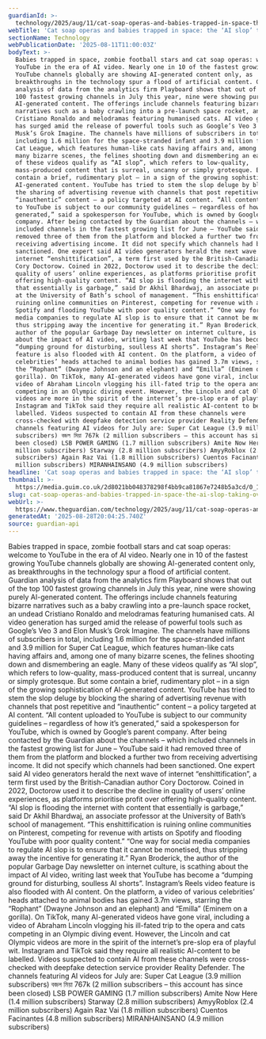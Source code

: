 ```yaml
---
guardianId: >-
  technology/2025/aug/11/cat-soap-operas-and-babies-trapped-in-space-the-ai-slop-taking-over-youtube
webTitle: 'Cat soap operas and babies trapped in space: the ‘AI slop’ taking over YouTube'
sectionName: Technology
webPublicationDate: '2025-08-11T11:00:03Z'
bodyText: >-
  Babies trapped in space, zombie football stars and cat soap operas: welcome to
  YouTube in the era of AI video. Nearly one in 10 of the fastest growing
  YouTube channels globally are showing AI-generated content only, as
  breakthroughs in the technology spur a flood of artificial content. Guardian
  analysis of data from the analytics firm Playboard shows that out of the top
  100 fastest growing channels in July this year, nine were showing purely
  AI-generated content. The offerings include channels featuring bizarre
  narratives such as a baby crawling into a pre-launch space rocket, an undead
  Cristiano Ronaldo and melodramas featuring humanised cats. AI video generation
  has surged amid the release of powerful tools such as Google’s Veo 3 and Elon
  Musk’s Grok Imagine. The channels have millions of subscribers in total,
  including 1.6 million for the space-stranded infant and 3.9 million for Super
  Cat League, which features human-like cats having affairs and, among one of
  many bizarre scenes, the felines shooting down and dismembering an eagle. Many
  of these videos qualify as “AI slop”, which refers to low-quality,
  mass-produced content that is surreal, uncanny or simply grotesque. But some
  contain a brief, rudimentary plot – in a sign of the growing sophistication of
  AI-generated content. YouTube has tried to stem the slop deluge by blocking
  the sharing of advertising revenue with channels that post repetitive and
  “inauthentic” content – a policy targeted at AI content. “All content uploaded
  to YouTube is subject to our community guidelines – regardless of how it’s
  generated,” said a spokesperson for YouTube, which is owned by Google’s parent
  company. After being contacted by the Guardian about the channels – which
  included channels in the fastest growing list for June – YouTube said it had
  removed three of them from the platform and blocked a further two from
  receiving advertising income. It did not specify which channels had been
  sanctioned. One expert said AI video generators herald the next wave of
  internet “enshittification”, a term first used by the British-Canadian author
  Cory Doctorow. Coined in 2022, Doctorow used it to describe the decline in
  quality of users’ online experiences, as platforms prioritise profit over
  offering high-quality content. “AI slop is flooding the internet with content
  that essentially is garbage,” said Dr Akhil Bhardwaj, an associate professor
  at the University of Bath’s school of management. “This enshittification is
  ruining online communities on Pinterest, competing for revenue with artists on
  Spotify and flooding YouTube with poor quality content.” “One way for social
  media companies to regulate AI slop is to ensure that it cannot be monetised,
  thus stripping away the incentive for generating it.” Ryan Broderick, the
  author of the popular Garbage Day newsletter on internet culture, is scathing
  about the impact of AI video, writing last week that YouTube has become a
  “dumping ground for disturbing, soulless AI shorts”. Instagram’s Reels video
  feature is also flooded with AI content. On the platform, a video of various
  celebrities’ heads attached to animal bodies has gained 3.7m views, starring
  the “Rophant” (Dwayne Johnson and an elephant) and “Emilla” (Eminem on a
  gorilla). On TikTok, many AI-generated videos have gone viral, including a
  video of Abraham Lincoln vlogging his ill-fated trip to the opera and cats
  competing in an Olympic diving event. However, the Lincoln and cat Olympic
  videos are more in the spirit of the internet’s pre-slop era of playful wit.
  Instagram and TikTok said they require all realistic AI-content to be
  labelled. Videos suspected to contain AI from these channels were
  cross-checked with deepfake detection service provider Reality Defender. The
  channels featuring AI videos for July are: Super Cat League (3.9 million
  subscribers) বজল মিয়া 767k (2 million subscribers – this account has since
  been closed) LSB POWER GAMING (1.7 million subscribers) Amite Now Here (1.4
  million subscribers) Starway (2.8 million subscribers) AmyyRoblox (2.4 million
  subscribers) Again Raz Vai (1.8 million subscribers) Cuentos Facinantes (4.8
  million subscribers) MIRANHAINSANO (4.9 million subscribers)
headline: 'Cat soap operas and babies trapped in space: the ‘AI slop’ taking over YouTube'
thumbnail: >-
  https://media.guim.co.uk/2d8021bb048378298f4bb9ca81867e7248b5a3cd/0_1_5000_3998/500.jpg
slug: cat-soap-operas-and-babies-trapped-in-space-the-ai-slop-taking-over-youtube
webUrl: >-
  https://www.theguardian.com/technology/2025/aug/11/cat-soap-operas-and-babies-trapped-in-space-the-ai-slop-taking-over-youtube
generatedAt: '2025-08-28T20:04:25.740Z'
source: guardian-api
---
```

Babies trapped in space, zombie football stars and cat soap operas: welcome to YouTube in the era of AI video. Nearly one in 10 of the fastest growing YouTube channels globally are showing AI-generated content only, as breakthroughs in the technology spur a flood of artificial content. Guardian analysis of data from the analytics firm Playboard shows that out of the top 100 fastest growing channels in July this year, nine were showing purely AI-generated content. The offerings include channels featuring bizarre narratives such as a baby crawling into a pre-launch space rocket, an undead Cristiano Ronaldo and melodramas featuring humanised cats. AI video generation has surged amid the release of powerful tools such as Google’s Veo 3 and Elon Musk’s Grok Imagine. The channels have millions of subscribers in total, including 1.6 million for the space-stranded infant and 3.9 million for Super Cat League, which features human-like cats having affairs and, among one of many bizarre scenes, the felines shooting down and dismembering an eagle. Many of these videos qualify as “AI slop”, which refers to low-quality, mass-produced content that is surreal, uncanny or simply grotesque. But some contain a brief, rudimentary plot – in a sign of the growing sophistication of AI-generated content. YouTube has tried to stem the slop deluge by blocking the sharing of advertising revenue with channels that post repetitive and “inauthentic” content – a policy targeted at AI content. “All content uploaded to YouTube is subject to our community guidelines – regardless of how it’s generated,” said a spokesperson for YouTube, which is owned by Google’s parent company. After being contacted by the Guardian about the channels – which included channels in the fastest growing list for June – YouTube said it had removed three of them from the platform and blocked a further two from receiving advertising income. It did not specify which channels had been sanctioned. One expert said AI video generators herald the next wave of internet “enshittification”, a term first used by the British-Canadian author Cory Doctorow. Coined in 2022, Doctorow used it to describe the decline in quality of users’ online experiences, as platforms prioritise profit over offering high-quality content. “AI slop is flooding the internet with content that essentially is garbage,” said Dr Akhil Bhardwaj, an associate professor at the University of Bath’s school of management. “This enshittification is ruining online communities on Pinterest, competing for revenue with artists on Spotify and flooding YouTube with poor quality content.” “One way for social media companies to regulate AI slop is to ensure that it cannot be monetised, thus stripping away the incentive for generating it.” Ryan Broderick, the author of the popular Garbage Day newsletter on internet culture, is scathing about the impact of AI video, writing last week that YouTube has become a “dumping ground for disturbing, soulless AI shorts”. Instagram’s Reels video feature is also flooded with AI content. On the platform, a video of various celebrities’ heads attached to animal bodies has gained 3.7m views, starring the “Rophant” (Dwayne Johnson and an elephant) and “Emilla” (Eminem on a gorilla). On TikTok, many AI-generated videos have gone viral, including a video of Abraham Lincoln vlogging his ill-fated trip to the opera and cats competing in an Olympic diving event. However, the Lincoln and cat Olympic videos are more in the spirit of the internet’s pre-slop era of playful wit. Instagram and TikTok said they require all realistic AI-content to be labelled. Videos suspected to contain AI from these channels were cross-checked with deepfake detection service provider Reality Defender. The channels featuring AI videos for July are: Super Cat League (3.9 million subscribers) বজল মিয়া 767k (2 million subscribers – this account has since been closed) LSB POWER GAMING (1.7 million subscribers) Amite Now Here (1.4 million subscribers) Starway (2.8 million subscribers) AmyyRoblox (2.4 million subscribers) Again Raz Vai (1.8 million subscribers) Cuentos Facinantes (4.8 million subscribers) MIRANHAINSANO (4.9 million subscribers)
